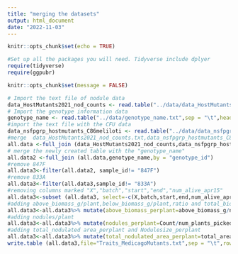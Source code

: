 ```yaml
---
title: "merging the datasets"
output: html_document
date: "2022-11-03"
---
```

```r
knitr::opts_chunk$set(echo = TRUE)

#Set up all the packages you will need. Tidyverse include dplyer
require(tidyverse)
require(ggpubr)

knitr::opts_chunk$set(message = FALSE)
```

```r
# Import the text file of nodule data
data_HostMutants2021_nod_counts <- read.table("../data/data_HostMutants2021_nod_counts.txt",sep = "\t",header=TRUE)
# Import the genotype information data
genotype_name <- read.table("../data/genotype_name.txt",sep = "\t",header=TRUE)
#import the text file with the CFU data
data_nsfpgrp_hostmutants_C86meliloti <- read.table("../data/data_nsfpgrp_hostmutants_C86meliloti.txt",sep = "\t",header=TRUE)
#merge  data_HostMutants2021_nod_counts.txt,data_nsfpgrp_hostmutants_C86meliloti.txt, by 'sample_id","genotype_id" and "rep"
all.data <-full_join (data_HostMutants2021_nod_counts,data_nsfpgrp_hostmutants_C86meliloti,by=c("sample_id","genotype_id","rep"))
# merge the newly created table with the "genotype_name"
all.data2 <-full_join (all.data,genotype_name,by = "genotype_id")
#remove 847F
all.data3<-filter(all.data2, sample_id!= "847F")
#remove 833A
all.data3<-filter(all.data3,sample_id!= "833A")
#removing columns marked "X","batch","start","end","num_alive_apr15"
all.data3<-subset (all.data3, select=-c(X,batch,start,end,num_alive_apr15))
#adding above_biomass_g/plant,below_biomass_g/plant,ratio and total_biomass
all.data3<-all.data3%>% mutate(above_biomass_perplant=above_biomass_g/num_plants,below_biomass_perplant=below_biomass_g/num_plants,ratio=above_biomass_perplant/below_biomass_perplant,total_biomass=above_biomass_perplant+below_biomass_perplant)
#adding nodules/plant
all.data3<-all.data3%>% mutate(nodules_perplant=Count/num_plants_picked_nods)
#adding total_nodulated area_perplant and Nodulesize_perplant
all.data3<-all.data3%>% mutate(total_nodulated_area_perplant=total_area/num_plants_picked_nods,Nodulesizeperplant=total_nodulated_area_perplant/nodules_perplant)
write.table (all.data3,file="Traits_MedicagoMutants.txt",sep = "\t",row.names = FALSE)
```